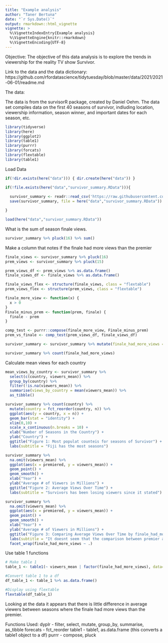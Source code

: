 ```yaml
---
title: "Example analysis"
author: "Taner Bertuna"
date: "`r Sys.Date()`"
output: rmarkdown::html_vignette
vignette: >
  %\VignetteIndexEntry{Example analysis}
  %\VignetteEngine{knitr::rmarkdown}
  %\VignetteEncoding{UTF-8}
---
```


Objective: The objective of this data analysis is to explore the trends in viewership for the reality TV show Survivor. 

Link to the data and the data dictionary:
https://github.com/rfordatascience/tidytuesday/blob/master/data/2021/2021-06-01/readme.md

The data:

The data is from the survisorR package, created by Daniel Oehm. The data set compiles data on the first 40 seasons of survivor, indluding location, viewership information, season winner, and important dates for each season, etc. 



```r
library(tidyverse)
library(here)
library(ggplot2)
library(table1)
library(purrr)
library(forcats)
library(flextable)
library(table1)
```

Load Data 
```r
if(!dir.exists(here("data"))) { dir.create(here("data")) }

if(!file.exists(here("data","survivor_summary.RData"))){
  
  survivor_summary <- readr::read_csv('https://raw.githubusercontent.com/rfordatascience/tidytuesday/master/data/2021/2021-06-01/summary.csv')
  save(survivor_summary, file = here("data","survivor_summary.RData"))

} 

```

```r
load(here("data","survivor_summary.RData"))
```

What is the sum of season finale views. 
```r

survivor_summary %>% pluck(16) %>% sum()
```

Make a column that notes if the finale had more views than the premier 
```r

finale_views <- survivor_summary %>% pluck(16) 
prem_views <- survivor_summary %>% pluck(15)

prem_views_df <- prem_views %>% as.data.frame()
finale_views_df <- finale_views %>% as.data.frame()

finale_views_flex <- structure(finale_views, class = "flextable") 
prem_views_flex <- structure(prem_views, class = "flextable")

finale_more_view <- function(x) {
  x > 0 
}
Finale_minus_prem <- function(prem, finale) {
  finale - prem
}

comp_test <- purrr::compose(finale_more_view, Finale_minus_prem)
prem_vs_finale <- comp_test(prem_views_df, finale_views_df)

survivor_summary <- survivor_summary %>% mutate(finale_had_more_views = prem_vs_finale)

survivor_summary %>% count(finale_had_more_views)
```

Calculate mean views for each country 
```r

mean_views_by_country <- survivor_summary %>%
  select(c(country, viewers_mean)) %>%
  group_by(country) %>%
  filter(!is.na(viewers_mean)) %>%
  summarise(views_by_country = mean(viewers_mean)) %>%
  as_tibble()
```


```r
survivor_summary %>% count(country) %>%
  mutate(country = fct_reorder(country, n)) %>%
  ggplot(aes(y = country, x = n)) +
  geom_bar(stat = "identity") +
  xlim(0,10) +
  scale_x_continuous(n.breaks = 10) +
  xlab("Number of Seasons in the Country") +
  ylab("Country") + 
  ggtitle("Figure 1: Most populat counteis for seasons of Survivor") + 
  labs(subtitle = "Fiji has the most seasons")

```

```r
survivor_summary %>% 
  na.omit(viewers_mean) %>% 
  ggplot(aes(x = premiered, y = viewers_mean)) +
  geom_point() +
  geom_smooth() +
  xlab("Year") +
  ylab("Average # of Viewers in Millions") + 
  ggtitle("Figure 2: Average Views Over Time") + 
  labs(subtitle = "Survivors has been losing viewers since it stated")

```
```r
survivor_summary %>% 
  na.omit(viewers_mean) %>% 
  ggplot(aes(x = premiered, y = viewers_mean)) +
  geom_point() +
  geom_smooth() +
  xlab("Year") +
  ylab("Average # of Viewers in Millions") + 
  ggtitle("Figure 3: Comparing Average Views Over Time by finale_had_more_views variable") + 
  labs(subtitle = "It doesnt seem that the comparison between premier and finale viewrship has an impact on the overall trend of viewership") + 
  facet_wrap(finale_had_more_views ~ .) 

```
Use table 1 functions
```r
# Make table 1
table_1 <- table1(~ viewers_mean | factor(finale_had_more_views), data=survivor_summary)

#Convert table 1 to a df
df_table_1 <- table_1 %>% as.data.frame()

#Display using flextable
flextable(df_table_1)

```

Looking at the data it appears that there is little difference in average viewers between seasons where the finale had more views than the premier. 

Functions Used:
dyplr - filter, select, mutate, group_by, summarise, as_tibble
forecats - fct_reorder
table1 - table1, as.data.frame (this converts a table1 object to a df)
purrr - compose, pluck
